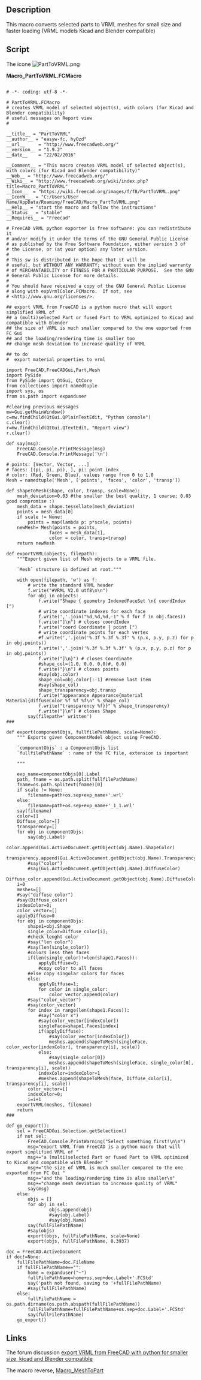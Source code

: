 <languages/>
{{Macro
|Name=Macro Macro PartToVRML
|Icon=PartToVRML.png
|Description=This macro converts selected parts to VRML meshes.
|Author=Easyw-fc
|Download=[https://wiki.freecad.org/images/f/f8/PartToVRML.png ToolBar Icon]
|Version=1.9.2
|Date=2016-02-22
}}

==Description==

This macro converts selected parts to VRML meshes for small size and faster loading (VRML models Kicad and Blender compatible)

==Script==

The icone [[Image:PartToVRML.png]] 

'''Macro_PartToVRML.FCMacro'''

<pre>

# -*- coding: utf-8 -*-

# PartToVRML.FCMacro
# creates VRML model of selected object(s), with colors (for Kicad and Blender compatibility)
# useful messages on Report view
#

__title__ = "PartToVRML"
__author__ = "easyw-fc, hyOzd"
__url__     = "http://www.freecadweb.org/"
__version__ = "1.9.2"
__date__    = "22/02/2016"

__Comment__ = "This macro creates VRML model of selected object(s), with colors (for Kicad and Blender compatibility)"
__Web__ = "http://www.freecadweb.org/"
__Wiki__ = "http://www.freecadweb.org/wiki/index.php?title=Macro_PartToVRML"
__Icon__  = "https://wiki.freecad.org/images/f/f8/PartToVRML.png"
__IconW__  = "C:/Users/User Name/AppData/Roaming/FreeCAD/Macro_PartToVRML.png"
__Help__ = "start the macro and follow the instructions"
__Status__ = "stable"
__Requires__ = "Freecad"

# FreeCAD VRML python exporter is free software: you can redistribute it
# and/or modify it under the terms of the GNU General Public License
# as published by the Free Software Foundation, either version 3 of
# the License, or (at your option) any later version.
#
# This sw is distributed in the hope that it will be
# useful, but WITHOUT ANY WARRANTY; without even the implied warranty
# of MERCHANTABILITY or FITNESS FOR A PARTICULAR PURPOSE.  See the GNU
# General Public License for more details.
#
# You should have received a copy of the GNU General Public License
# along with expVrmlColor.FCMacro.  If not, see
# <http://www.gnu.org/licenses/>.

## export VRML from FreeCAD is a python macro that will export simplified VRML of 
## a (multi)selected Part or fused Part to VRML optimized to Kicad and compatible with Blender
## the size of VRML is much smaller compared to the one exported from FC Gui
## and the loading/rendering time is smaller too
## change mesh deviation to increase quality of VRML

## to do 
#  export material properties to vrml

import FreeCAD,FreeCADGui,Part,Mesh
import PySide
from PySide import QtGui, QtCore
from collections import namedtuple
import sys, os
from os.path import expanduser

#clearing previous messages
mw=Gui.getMainWindow()
c=mw.findChild(QtGui.QPlainTextEdit, "Python console")
c.clear()
r=mw.findChild(QtGui.QTextEdit, "Report view")
r.clear()

def say(msg):
    FreeCAD.Console.PrintMessage(msg)
    FreeCAD.Console.PrintMessage('\n')

# points: [Vector, Vector, ...]
# faces: [(pi, pi, pi), ], pi: point index
# color: (Red, Green, Blue), values range from 0 to 1.0
Mesh = namedtuple('Mesh', ['points', 'faces', 'color', 'transp'])

def shapeToMesh(shape, color, transp, scale=None):
    mesh_deviation=0.03 #the smaller the best quality, 1 coarse; 0.03 good compromise :)
    mesh_data = shape.tessellate(mesh_deviation)
    points = mesh_data[0]
    if scale != None:
        points = map(lambda p: p*scale, points)
    newMesh= Mesh(points = points,
                faces = mesh_data[1],
                color = color, transp=transp)
    return newMesh
        
def exportVRML(objects, filepath):
    """Export given list of Mesh objects to a VRML file.

    `Mesh` structure is defined at root."""

    with open(filepath, 'w') as f:
        # write the standard VRML header
        f.write("#VRML V2.0 utf8\n\n")
        for obj in objects:
            f.write("Shape { geometry IndexedFaceSet \n{ coordIndex [")
            # write coordinate indexes for each face
            f.write(','.join("%d,%d,%d,-1" % f for f in obj.faces))
            f.write("]\n") # closes coordIndex
            f.write("coord Coordinate { point [")
            # write coordinate points for each vertex
            #f.write(','.join('%.3f %.3f %.3f' % (p.x, p.y, p.z) for p in obj.points))
            f.write(','.join('%.3f %.3f %.3f' % (p.x, p.y, p.z) for p in obj.points))
            f.write("]\n}") # closes Coordinate
            #shape_col=(1.0, 0.0, 0.0)#, 0.0)
            f.write("}\n") # closes points
            #say(obj.color)
            shape_col=obj.color[:-1] #remove last item
            #say(shape_col)
            shape_transparency=obj.transp
            f.write("appearance Appearance{material Material{diffuseColor %f %f %f\n" % shape_col)
            f.write("transparency %f}}" % shape_transparency)
            f.write("}\n") # closes Shape
        say(filepath+' written')
###

def export(componentObjs, fullfilePathName, scale=None):
    """ Exports given ComponentModel object using FreeCAD.

    `componentObjs` : a ComponentObjs list
    `fullfilePathName` : name of the FC file, extension is important
    
    """
    
    exp_name=componentObjs[0].Label
    path, fname = os.path.split(fullfilePathName)
    fname=os.path.splitext(fname)[0]
    if scale != None:
        filename=path+os.sep+exp_name+'.wrl'
    else:
        filename=path+os.sep+exp_name+'_1_1.wrl'
    say(filename)    
    color=[]
    Diffuse_color=[]
    transparency=[]
    for obj in componentObjs:
        say(obj.Label)
        color.append(Gui.ActiveDocument.getObject(obj.Name).ShapeColor)
        transparency.append(Gui.ActiveDocument.getObject(obj.Name).Transparency/100.0)
        #say("color")
        #say(Gui.ActiveDocument.getObject(obj.Name).DiffuseColor)
        Diffuse_color.append(Gui.ActiveDocument.getObject(obj.Name).DiffuseColor)
    i=0
    meshes=[]
    #say("diffuse color")
    #say(Diffuse_color)
    indexColor=0;
    color_vector=[]
    applyDiffuse=0
    for obj in componentObjs:
        shape1=obj.Shape
        single_color=Diffuse_color[i];
        #check lenght color
        #say("len color")
        #say(len(single_color))
        #colors less then faces
        if(len(single_color)!=len(shape1.Faces)):
            applyDiffuse=0;
            #copy color to all faces
        #else copy singolar colors for faces
        else:
            applyDiffuse=1;
            for color in single_color:
                color_vector.append(color)
        #say("color_vector")
        #say(color_vector)
        for index in range(len(shape1.Faces)):
            #say("color x")
            #say(color_vector[indexColor])
            singleFace=shape1.Faces[index]
            if(applyDiffuse):
                #say(color_vector[indexColor])
                meshes.append(shapeToMesh(singleFace, color_vector[indexColor], transparency[i], scale))
            else:
                #say(single_color[0])
                meshes.append(shapeToMesh(singleFace, single_color[0], transparency[i], scale))
            indexColor=indexColor+1
            #meshes.append(shapeToMesh(face, Diffuse_color[i], transparency[i], scale))
        color_vector=[]
        indexColor=0;
        i=i+1            
    exportVRML(meshes, filename)
    return
###

def go_export():
    sel = FreeCADGui.Selection.getSelection()
    if not sel:
        FreeCAD.Console.PrintWarning("Select something first!\n\n")
        msg="export VRML from FreeCAD is a python macro that will export simplified VRML of "
        msg+="a (multi)selected Part or fused Part to VRML optimized to Kicad and compatible with Blender "
        msg+="the size of VRML is much smaller compared to the one exported from FC Gui "
        msg+="and the loading/rendering time is also smaller\n"
        msg+="change mesh deviation to increase quality of VRML"
        say(msg)
    else:
        objs = []
        for obj in sel:
                objs.append(obj)
                #say(obj.Label)
                #say(obj.Name)
        say(fullFilePathName)
        #say(objs)
        export(objs, fullFilePathName, scale=None)
        export(objs, fullFilePathName, 0.3937)
    
doc = FreeCAD.ActiveDocument
if doc!=None:
    fullFilePathName=doc.FileName
    if fullFilePathName=="":
        home = expanduser("~")
        fullFilePathName=home+os.sep+doc.Label+'.FCStd'
        say('path not found, saving to '+fullFilePathName)
        #say(fullFilePathName)
    else:
        fullFilePathName = os.path.dirname(os.path.abspath(fullFilePathName))
        fullFilePathName=fullFilePathName+os.sep+doc.Label+'.FCStd'
        say(fullFilePathName)
    go_export()

</pre>

==Links==
The forum discussion [https://forum.freecad.org/viewtopic.php?f=22&t=14099 export VRML from FreeCAD with python for smaller size, kicad and Blender compatible]

The macro reverse, [[Macro_MeshToPart|Macro_MeshToPart]]